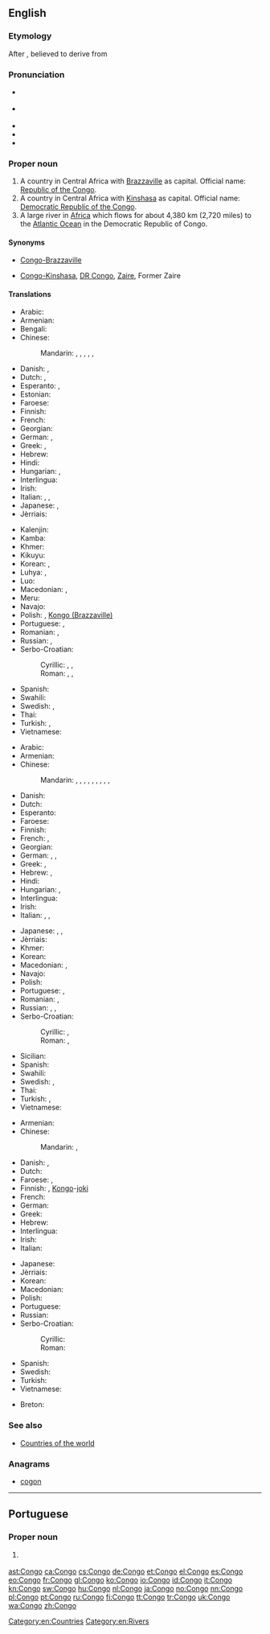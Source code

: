 ==English==

===Etymology===
After {{w|Kongo}}, believed to derive from {{etyl|kg|en}} {{term|nkongo||hunters|lang=kg}}

===Pronunciation===
* {{a|RP}} {{IPA|/ˈkɒŋɡəʊ/|lang=en}}
* {{a|US}} {{IPA|/ˈkɑːŋɡoʊ/|lang=en}}
* {{audio|en-us-Congo.ogg|Audio (US)|lang=en}}
* {{rhymes|ɒŋɡəʊ|lang=en}}
* {{homophones|Kongo|lang=en}}

===Proper noun===
{{en-proper noun}}
{{wikipedia}}

# A country in Central Africa with [[Brazzaville]] as capital. Official name: [[Republic of the Congo]].
# A country in Central Africa with [[Kinshasa]] as capital. Official name: [[Democratic Republic of the Congo]].
# A large river in [[Africa]] which flows for about 4,380 km (2,720 miles) to the [[Atlantic Ocean]] in the Democratic Republic of Congo.

====Synonyms====
* {{sense|country with Brazzaville as capital}} [[Congo-Brazzaville]]
* {{sense|country with Kinshasa as capital}} [[Congo-Kinshasa]], [[DR Congo]], {{qualifier|formerly}} [[Zaire]], Former Zaire

====Translations====
{{trans-top|country with Brazzaville as capital}}
* Arabic: {{t|ar|الكونغو|m|tr=al-kuunghu}}
* Armenian: {{t|hy|Կոնգո|tr=Kongo}}
* Bengali: {{t|bn|কঙ্গো}}
* Chinese:
*: Mandarin: {{t|cmn|剛果布|sc=Hani}}, {{t|cmn|刚果布|tr=Gāngguǒ-Bù|sc=Hani}}, {{t|cmn|剛果|sc=Hani}}, {{t+|cmn|刚果|tr=Gāngguǒ|sc=Hani}}, {{t|cmn|剛果共和國|sc=Hani}}, {{t|cmn|刚果共和国|tr=Gāngguǒ gònghéguó|sc=Hani}}
* Danish: {{t|da|Congo}}, {{t|da|Republikken Congo}}
* Dutch: {{t+|nl|Kongo}}, {{t+|nl|Kongo-Brazzaville}}
* Esperanto: {{t|eo|Kongo-Brazavilo}}, {{t|eo|Kongolo-Brazavilo}}
* Estonian: {{t+|et|Kongo}}
* Faroese: {{t|fo|Kongo-Brazzaville|n}}
* Finnish: {{t+|fi|Kongo}}
* French: {{t+|fr|Congo|m}}
* Georgian: {{t|ka|კონგო|tr=kʼongo|sc=Geor}}
* German: {{t+|de|Kongo|m}}, {{t+|de|Republik Kongo|f}}
* Greek: {{t|el|Δημοκρατία του Κογγό}}, {{t+|el|Δημοκρατία του Κονγκό|tr=Dimokratía tou Kongó|f}}
* Hebrew: {{t|he|קונגו|tr=qongo}}
* Hindi: {{t|hi|कांगो|tr=kāṅgō}}
* Hungarian: {{t+|hu|Kongó}}, {{t+|hu|Kongói Köztársaság}}
* Interlingua: {{t|ia|Congo}}
* Irish: {{t|ga|Poblacht an Chongó|f}}
* Italian: {{t+|it|Congo}}, {{t|it|Repubblica del Congo}}, {{t|it|Congo-Brazzaville}}
* Japanese: {{t|ja|コンゴ|tr=Kongo}}, {{t|ja|コンゴ共和国|tr=Kongo kyōwakoku}}
* Jèrriais: {{t|roa-jer|Congo|m}}
{{trans-mid}}
* Kalenjin: {{t|kln|Kongo}}
* Kamba: {{t|kam|Kongo}}
* Khmer: {{t|km|កុងហ្គោ|tr=kong go|sc=Khmr}}
* Kikuyu: {{t|ki|Kongo}}
* Korean: {{t+|ko|콩고|tr=Konggo|sc=Hang}}, {{t|ko|콩고 공화국|tr=Konggo gonghwaguk|sc=Hang}}
* Luhya: {{t|luy|Amerika}}, {{t|luy|Kongo}}
* Luo: {{t|luo|Kongo}}
* Macedonian: {{t|mk|Конго-Бразавил|m|tr=Kóngo-Brázavil}}, {{t|mk|Република Конго|f|tr=Repúblika Kóngo}}
* Meru: {{t|mer|Kongo}}
* Navajo: {{t|nv|Kéyah Káango Náhookǫsjí Siʼánígíí}}
* Polish: {{t+|pl|Kongo}}, [[Kongo (Brazzaville)]] {{qualifier|colloquial}}
* Portuguese: {{t+|pt|Congo-Brazzaville}}, {{t+|pt|República do Congo|f}}
* Romanian: {{t|ro|Congo}}, {{t|ro|Congo Brazzaville}}
* Russian: {{t+|ru|Конго|m|tr=Kóngo}}, {{t+|ru|Республика Конго|f|tr=Respúblika Kóngo}}
* Serbo-Croatian:
*: Cyrillic: {{t|sh|Конго|m}}, {{t|sh|Конго-Бразавил|m}}, {{t|sh|Република Конго|f}}
*: Roman: {{t+|sh|Kongo|m}}, {{t|sh|Kongo-Brazavil|m}}, {{t|sh|Republika Kongo|f}}
* Spanish: {{t+|es|Congo|m}}
* Swahili: {{t|sw|Jamhuri ya Kongo}}
* Swedish: {{t+|sv|Kongo-Brazzaville}}, {{t+|sv|Republiken Kongo}}
* Thai: {{t+|th|คองโก|tr=kong-goh}}
* Turkish: {{t+|tr|Kongo}}, {{t+|tr|Kongo Cumhuriyeti}}
* Vietnamese: {{t|vi|Congo}}
{{trans-bottom}}

{{trans-top|country with Kinshasa as capital}}
* Arabic: {{t|ar|الكونغو|m|tr=al-kuunghu}}
* Armenian: {{t|hy|Կոնգո|tr=Kongo}}
* Chinese:
*: Mandarin: {{t|cmn|剛果金|sc=Hani}}, {{t|cmn|刚果金|tr=Gāngguǒ-Jīn|sc=Hani}}, {{t|cmn|剛果|sc=Hani}}, {{t+|cmn|刚果|tr=Gāngguǒ|sc=Hani}}, {{t|cmn|民主剛果|sc=Hani}}, {{t|cmn|民主刚果|tr=Mínzhǔ Gāngguǒ|sc=Hani}}, {{t+|cmn|剛果民主共和國|sc=Hani}}, {{t|cmn|刚果民主共和国|tr=Gāngguǒ mínzhǔ gònghéguó|sc=Hani}}, {{t|cmn|扎伊爾|sc=Hani}}, {{t+|cmn|扎伊尔|tr=Zháyī'ěr|sc=Hani}}
* Danish: {{t+|da|Demokratiske Republik Congo}}
* Dutch: {{t+|nl|Kongo}}
* Esperanto: {{t|eo|Kongo-Kinŝasa}}
* Faroese: {{t|fo|Kongo-Kinshasa|n}}
* Finnish: {{t+|fi|Kongo}}
* French: {{t+|fr|Congo|m}}, {{t+|fr|Zaïre|m}}
* Georgian: {{t|ka|კონგო|tr=kʼongo|sc=Geor}}
* German: {{t+|de|Kongo|m}}, {{t+|de|Demokratische Republik Kongo|f}}, {{t|de|Zaire}}
* Greek: {{t|el|Λαϊκή Δημοκρατία του Κογγό}}, {{t+|el|Λαϊκή Δημοκρατία του Κονγκό|tr=Laïkí Dimokratía tou Kongó|f}}
* Hebrew: {{t|he|קונגו|tr=qongo}}, {{t|he|הרפובליקה הדמוקרטית של קונגו|tr=ha'republiqa ha'demoqrat'it shel qongo}}
* Hindi: {{t|hi|कांगो|tr=kāṅgō}}
* Hungarian: {{t+|hu|Kongó}}, {{t+|hu|Kongói Demokratikus Köztársaság}}
* Interlingua: {{t|ia|Congo}}
* Irish: {{t|ga|Poblacht Dhaonlathach an Chongó|f}}
* Italian: {{t+|it|Congo}}, {{t|it|Repubblica Democratica del Congo}}, {{t|it|Congo-Kinshasa}}
{{trans-mid}}
* Japanese: {{t|ja|コンゴ|tr=Kongo}}, {{t|ja|コンゴ民主共和国|tr=Kongo minshu kyōwakoku}}, {{t|ja|ザイール|tr=Zaīru}}
* Jèrriais: {{t|roa-jer|Congo|m}}
* Khmer: {{t|km|កុងហ្គោ|tr=kong go|sc=Khmr}}
* Korean: {{t+|ko|콩고|tr=Konggo|sc=Hang}}
* Macedonian: {{t|mk|Конго-Киншаса|tr=Kóngo-Kinšása}}, {{t|mk|Демократска Република Конго|f|tr=Demókratska Repúblika Kóngo}}
* Navajo: {{t|nv|Kéyah Káango Shádiʼááhjí Siʼánígíí}}
* Polish: {{t+|pl|Demokratyczna Republika Konga|f}}
* Portuguese: {{t+|pt|Congo-Kinshasa}}, {{t+|pt|República Democrática do Congo|f}}
* Romanian: {{t|ro|Congo}}, {{t|ro|Congo Kinshasa}}
* Russian: {{t+|ru|Конго|m|tr=Kóngo}}, {{t|ru|Заир|m|tr=Zaír}}, {{t|ru|Демократическая Республика Конго|f|tr=Demokratíčeskaja Respúblika Kóngo}}
* Serbo-Croatian:
*: Cyrillic: {{t|sh|Конго-Киншаса|f}}, {{t|sh|Демократска Република Конго|f}}
*: Roman: {{t|sh|Kongo-Kinšasa|f}}, {{t|sh|Demokratska Republika Kongo|f}}
* Sicilian: {{t|scn|Concu|m}}
* Spanish: {{t+|es|República Democrática del Congo|f}}
* Swahili: {{t+|sw|Jamhuri ya Kidemokrasia ya Kongo}}
* Swedish: {{t+|sv|Kongo-Kinshasa}}, {{t+|sv|Demokratiska Republiken Kongo}}
* Thai: {{t+|th|คองโก|tr=kong-goh}}
* Turkish: {{t+|tr|Kongo}}, {{t+|tr|Demokratik Kongo Cumhuriyeti}}
* Vietnamese: {{t|vi|Congo}}
{{trans-bottom}}

{{trans-top|river}}
* Armenian: {{t|hy|Կոնգո|tr=Kongo}}
* Chinese:
*: Mandarin: {{t|cmn|剛果河|sc=Hani}}, {{t+|cmn|刚果河|tr=Gāngguǒ hé|sc=Hani}}
* Danish: {{t|da|Congofloden}}, {{t|da|Zaïrefloden}}
* Dutch: {{t+|nl|Kongo}}
* Faroese: {{t|fo|Kongo|f}}, {{t|fo|Kongoá|f}}
* Finnish: {{t+|fi|Kongo}}, [[Kongo#Finnish|Kongo]]-[[joki]]
* French: {{t+|fr|Congo|m}}
* German: {{t+|de|Kongo|m}}
* Greek: {{t+|el|Κονγκό|n}}
* Hebrew: {{t|he|קונגו|tr=qongo}}
* Interlingua: {{t|ia|Congo}}
* Irish: {{t|ga|Congó|m|alt=An Congó}}
* Italian: {{t+|it|Congo}}
{{trans-mid}}
* Japanese: {{t|ja|コンゴ川|tr=Kongo-gawa}}
* Jèrriais: {{t|roa-jer|Congo|m}}
* Korean: {{t|ko|콩고 강|tr=Konggo gang|sc=Hang}}
* Macedonian: {{t|mk|Конго|n|tr=Kóngo}}
* Polish: {{t+|pl|Kongo|n}}
* Portuguese: {{t+|pt|Congo|m}}
* Russian: {{t+|ru|Конго|m|tr=Kóngo}}
* Serbo-Croatian:
*: Cyrillic: {{t|sh|Конго|m}}
*: Roman: {{t+|sh|Kongo|m}}
* Spanish: {{t+|es|Congo|m}}
* Swedish: {{t+|sv|Kongo}}
* Turkish: {{t+|tr|Kongo}}
* Vietnamese: {{t|vi|sông Congo}}
{{trans-bottom}}

{{checktrans-top}}
* Breton: {{t-check|br|Kongo}}
{{trans-bottom}}

===See also===
* [[Appendix:Countries of the world|Countries of the world]]

===Anagrams===
* [[cogon#English|cogon]]

[[Category:en:Countries]]
[[Category:en:Rivers]]

----

==Portuguese==

===Proper noun===
{{pt-proper noun|m}}

# {{l/en|Congo}} {{gloss|river}}

[[ast:Congo]]
[[ca:Congo]]
[[cs:Congo]]
[[de:Congo]]
[[et:Congo]]
[[el:Congo]]
[[es:Congo]]
[[eo:Congo]]
[[fr:Congo]]
[[gl:Congo]]
[[ko:Congo]]
[[io:Congo]]
[[id:Congo]]
[[it:Congo]]
[[kn:Congo]]
[[sw:Congo]]
[[hu:Congo]]
[[nl:Congo]]
[[ja:Congo]]
[[no:Congo]]
[[nn:Congo]]
[[pl:Congo]]
[[pt:Congo]]
[[ru:Congo]]
[[fi:Congo]]
[[tt:Congo]]
[[tr:Congo]]
[[uk:Congo]]
[[wa:Congo]]
[[zh:Congo]]